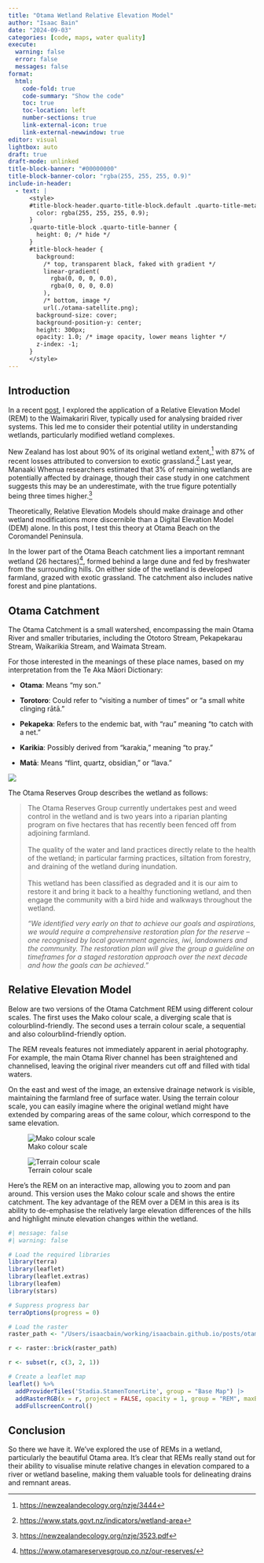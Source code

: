 ```yaml
---
title: "Otama Wetland Relative Elevation Model"
author: "Isaac Bain"
date: "2024-09-03"
categories: [code, maps, water quality]
execute:
  warning: false
  error: false
  messages: false
format: 
  html:
    code-fold: true
    code-summary: "Show the code"
    toc: true
    toc-location: left
    number-sections: true
    link-external-icon: true
    link-external-newwindow: true
editor: visual
lightbox: auto
draft: true
draft-mode: unlinked
title-block-banner: "#00000000"
title-block-banner-color: "rgba(255, 255, 255, 0.9)"
include-in-header:
  - text: |
      <style>
      #title-block-header.quarto-title-block.default .quarto-title-meta {
        color: rgba(255, 255, 255, 0.9);
      }
      .quarto-title-block .quarto-title-banner {
        height: 0; /* hide */
      }
      #title-block-header {
        background: 
          /* top, transparent black, faked with gradient */
          linear-gradient(
            rgba(0, 0, 0, 0.0),
            rgba(0, 0, 0, 0.0)
          ),
          /* bottom, image */ 
          url(./otama-satellite.png);
        background-size: cover;
        background-position-y: center;
        height: 300px;
        opacity: 1.0; /* image opacity, lower means lighter */
        z-index: -1;
      }
      </style>
---
```


## Introduction

In a recent [post](https://isaacbain.com/posts/rem/), I explored the application of a Relative Elevation Model (REM) to the Waimakariri River, typically used for analysing braided river systems. This led me to consider their potential utility in understanding wetlands, particularly modified wetland complexes.

New Zealand has lost about 90% of its original wetland extent,[^1] with 87% of recent losses attributed to conversion to exotic grassland.[^2] Last year, Manaaki Whenua researchers estimated that 3% of remaining wetlands are potentially affected by drainage, though their case study in one catchment suggests this may be an underestimate, with the true figure potentially being three times higher.[^3]

[^1]: <https://newzealandecology.org/nzje/3444>

[^2]: <https://www.stats.govt.nz/indicators/wetland-area>

[^3]: <https://newzealandecology.org/nzje/3523.pdf>

Theoretically, Relative Elevation Models should make drainage and other wetland modifications more discernible than a Digital Elevation Model (DEM) alone. In this post, I test this theory at Otama Beach on the Coromandel Peninsula.

In the lower part of the Otama Beach catchment lies a important remnant wetland (26 hectares)[^4], formed behind a large dune and fed by freshwater from the surrounding hills. On either side of the wetland is developed farmland, grazed with exotic grassland. The catchment also includes native forest and pine plantations.

[^4]: <https://www.otamareservesgroup.co.nz/our-reserves/>

## Otama Catchment

The Otama Catchment is a small watershed, encompassing the main Otama River and smaller tributaries, including the Ototoro Stream, Pekapekarau Stream, Waikarikia Stream, and Waimata Stream.

For those interested in the meanings of these place names, based on my interpretation from the Te Aka Māori Dictionary:

-   **Otama**: Means "my son."

```{=html}
<!-- -->
```
-   **Torotoro**: Could refer to "visiting a number of times" or "a small white clinging rātā."

-   **Pekapeka**: Refers to the endemic bat, with "rau" meaning "to catch with a net."

-   **Karikia**: Possibly derived from "karakia," meaning "to pray."

-   **Matā**: Means "flint, quartz, obsidian," or "lava."

![](otama-catchment.webp)

The Otama Reserves Group describes the wetland as follows:

> The Otama Reserves Group currently undertakes pest and weed control in the wetland and is two years into a riparian planting program on five hectares that has recently been fenced off from adjoining farmland.\
> \
> The quality of the water and land practices directly relate to the health of the wetland; in particular farming practices, siltation from forestry, and draining of the wetland during inundation.\
> \
> This wetland has been classified as degraded and it is our aim to restore it and bring it back to a healthy functioning wetland, and then engage the community with a bird hide and walkways throughout the wetland.
>
> *“We identified very early on that to achieve our goals and aspirations, we would require a comprehensive restoration plan for the reserve – one recognised by local government agencies, iwi, landowners and the community. The restoration plan will give the group a guideline on timeframes for a staged restoration approach over the next decade and how the goals can be achieved.”*

## Relative Elevation Model

Below are two versions of the Otama Catchment REM using different colour scales. The first uses the Mako colour scale, a diverging scale that is colourblind-friendly. The second uses a terrain colour scale, a sequential and also colourblind-friendly option.

The REM reveals features not immediately apparent in aerial photography. For example, the main Otama River channel has been straightened and channelised, leaving the original river meanders cut off and filled with tidal waters.

On the east and west of the image, an extensive drainage network is visible, maintaining the farmland free of surface water. Using the terrain colour scale, you can easily imagine where the original wetland might have extended by comparing areas of the same colour, which correspond to the same elevation.

::: {layout-ncol="2"}
![Mako colour scale](reduced_file_size/cropped-mako.jpg)

![Terrain colour scale](reduced_file_size/cropped-terrain.jpg)
:::

Here’s the REM on an interactive map, allowing you to zoom and pan around. This version uses the Mako colour scale and shows the entire catchment. The key advantage of the REM over a DEM in this area is its ability to de-emphasise the relatively large elevation differences of the hills and highlight minute elevation changes within the wetland.

```r
#| message: false
#| warning: false

# Load the required libraries
library(terra)
library(leaflet)
library(leaflet.extras)
library(leafem)
library(stars)

# Suppress progress bar
terraOptions(progress = 0)

# Load the raster
raster_path <- "/Users/isaacbain/working/isaacbain.github.io/posts/otama-rem/data/clipped_raster_hillshade-color.tif"

r <- raster::brick(raster_path)

r <- subset(r, c(3, 2, 1))

# Create a leaflet map
leaflet() %>% 
  addProviderTiles('Stadia.StamenTonerLite', group = "Base Map") |> 
  addRasterRGB(x = r, project = FALSE, opacity = 1, group = "REM", maxBytes = 30 * 1024 * 1024, na.color = "#00000000") |> 
  addFullscreenControl()
```

## Conclusion

So there we have it. We've explored the use of REMs in a wetland, particularly the beautiful Otama area. It's clear that REMs really stand out for their ability to visualise minute relative changes in elevation compared to a river or wetland baseline, making them valuable tools for delineating drains and remnant areas.
